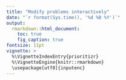 ```yaml
---
title: "Modify problems interactively"
date: "`r format(Sys.time(), '%d %B %Y')`"
output:
  rmarkdown::html_document:
    toc: true
    fig_caption: true
fontsize: 11pt
vignette: >
  %\VignetteIndexEntry{prioritizr}
  %\VignetteEngine{knitr::rmarkdown}
  \usepackage[utf8]{inputenc}
---
```

  
